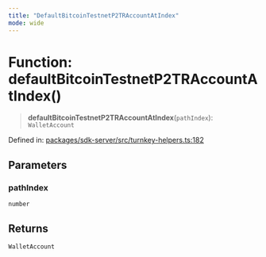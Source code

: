 ```yaml
---
title: "DefaultBitcoinTestnetP2TRAccountAtIndex"
mode: wide
---
```

  
# Function: defaultBitcoinTestnetP2TRAccountAtIndex()

> **defaultBitcoinTestnetP2TRAccountAtIndex**(`pathIndex`): `WalletAccount`

Defined in: [packages/sdk-server/src/turnkey-helpers.ts:182](https://github.com/tkhq/sdk/blob/94193410cf3571aa019a0b9408107eeb43e39e16/packages/sdk-server/src/turnkey-helpers.ts#L182)

## Parameters

### pathIndex

`number`

## Returns

`WalletAccount`
